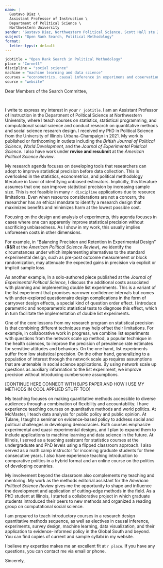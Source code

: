 ```yaml
---
name: |
  Gustavo Diaz \
  Assistant Professor of Instruction \ 
  Department of Political Science \
  Northwestern University
sender: "Gustavo Diaz, Northwestern Political Science, Scott Hall ste 224, 601 University Place, Evanston IL 60208"
subject: "Open Rank Search, Political Methodology"
format:
  letter-typst: default
---
```


```r
jobtitle = "Open Rank Search in Political Methodology"
place = "Cornell"
discipline = "social science"
machine = "machine learning and data science"
courses = "econometrics, causal inference in experimens and observational studies, machine learning, and their application to program evaluation and the political economy of development"
source = "website"
```


```{=typst}
#set text(
  size: 11pt
)
```



Dear Members of the Search Committee, 

&nbsp;

I write to express my interest in your `r jobtitle`. I am an Assistant Professor of Instruction in the Department of Political Science at Northwestern University, where I teach courses on statistics, statistical programming, and computational social science and conduct research on quantitative methods and social science research design. I received my PhD in Political Science from the University of Illinois Urbana-Champaign in 2021. My work is published or forthcoming in outlets including the *British Journal of Political Science*, *World Development*, and the *Journal of Experimental Political Science*. I also have work under **revise and resubmit** at the *American Political Science Review*.

<!-- RESEARCH -->
<!-- Remember to update the status of stuff sent for review -->
<!-- Survey experiments and block rand -->
My research agenda focuses on developing tools that researchers can adopt to improve statistical precision before data collection. This is overlooked in the statistics, econometrics, and political methodology literature in favor of identifying unbiased estimators. Implicitly, this literature assumes that one can improve statistical precision by increasing sample size. This is not feasible in many `r discipline` applications due to resource limitations. Even when resource considerations are not a concern, the researcher has an ethical mandate to identify a research design that maximizes benefits and minimizes harm at the lowest possible cost.

Focusing on the design and analysis of experiments, this agenda focuses in cases where one can apparently improve statistical precision without sacrificing unbiasedness. As I show in my work, this usually implies unforeseen costs in other dimensions.

For example, in "Balancing Precision and Retention in Experimental Design" (**R&R** at the *American Political Science Review*), we identify the circumstances under which implementing alternatives to the standard experimental design, such as pre-post outcome measurement or block randomization, may attenuate the expected gains in precision via explicit or implicit sample loss. 

As another example, In a solo-authored piece published at the *Journal of Experimental Political Science*, I discuss the additional costs associated with planning and implementing double list experiments. This is a variant of the list experiment that promises narrower confidence intervals but comes with under-explored questionnaire design complications in the form of carryover design effects, a special kind of question order effect. I introduce parametric and nonparametric statistical tests to diagnose this effect, which in turn facilitate the implementation of double list experiments.

<!-- Flag more clearly these are future directions? -->
One of the core lessons from my research program on statistical precision is that combining different techniques may help offset their limitations. For example, in collaborative work in progress, we combine list experiments with questions from the network scale up method, a popular technique in the health sciences, to improve the precision of prevalence rate estimates for sensitive attitudes and behaviors. On the one hand, list experiments suffer from low statistical precision. On the other hand, generalizing to a population of interest through the network scale up requires assumptions that are untenable in social science applications. By using network scale up questions as auxiliary information to the list experiment, we improve precision without introducing cumbersome assumptions.

[CONTINUE HERE CONNECT WITH BJPS PAPER AND HOW I USE MY METHODS IN COOL APPLIED STUFF TOO]




<!-- TEACHING -->
<!-- Remember to tweak based on whether the job is cp friendly -->
My teaching focuses on making quantitative methods accessible to diverse audiences through a combination of flexibility and accountability. I have experience teaching courses on quantitative methods and world politics. At McMaster, I teach data analysis for public policy and public opinion. At Tulane, I taught a seminar on evidence-based policy to address social and political challenges in developing democracies. Both courses emphasize experimental and quasi-experimental designs, and I plan to expand them to include applications to machine learning and data science in the future. At Illinois, I served as a teaching assistant for statistics courses at the undergraduate and PhD levels using a flipped classroom approach. I also served as a math camp instructor for incoming graduate students for three consecutive years. I also have experience teaching introduction to comparative politics in a hybrid format and an online course on the politics of developing countries.

My involvement beyond the classroom also complements my teaching and mentoring. My work as the methods editorial assistant for the *American Political Science Review* gives me the opportunity to shape and influence the development and application of cutting-edge methods in the field. As a PhD student at Illinois, I started a collaborative project in which graduate students introduced their peers to new methods and organized a reading group on computational social science.

<!-- Take this out to fit pages -->
<!-- These experiences have prepared me to teach to a diverse student body, to adapt to both online and in-person platforms, and to teach both the theory and application of quantitative methods. -->

<!-- Teaching plans -->
<!-- Remember to switch from teaching portfolio/website accordingly -->
<!-- Also tweak depending on job -->
<!-- I am prepared to teach courses on `r courses`. You can find copies of current and sample syllabi in my `r source`. -->

<!-- Tailored for Texas A&M -->
I am prepared to teach introductory courses in a research design quantitative methods sequence, as well as electives in causal inference, experiments, survey design, machine learning, data visualization, and their application to evidence-informed policy in the Global South and beyond. You can find copies of current and sample syllabi in my website.

<!-- CLOSING -->
I believe my expertise makes me an excellent fit at `r place`. If you have any questions, you can contact me via email or phone.


Sincerely,



